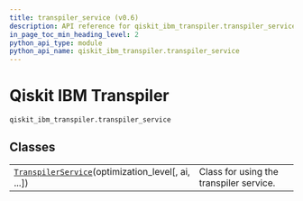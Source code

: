 ```yaml
---
title: transpiler_service (v0.6)
description: API reference for qiskit_ibm_transpiler.transpiler_service in qiskit-ibm-transpiler v0.6
in_page_toc_min_heading_level: 2
python_api_type: module
python_api_name: qiskit_ibm_transpiler.transpiler_service
---
```


<span id="qiskit-ibm-transpiler-qiskit-ibm-transpiler-transpiler-service" />

<span id="module-qiskit_ibm_transpiler.transpiler_service" />

# Qiskit IBM Transpiler

`qiskit_ibm_transpiler.transpiler_service`

## Classes

|                                                                                                                                                                                 |                                         |
| ------------------------------------------------------------------------------------------------------------------------------------------------------------------------------- | --------------------------------------- |
| [`TranspilerService`](qiskit_ibm_transpiler.transpiler_service.TranspilerService "qiskit_ibm_transpiler.transpiler_service.TranspilerService")(optimization\_level\[, ai, ...]) | Class for using the transpiler service. |

